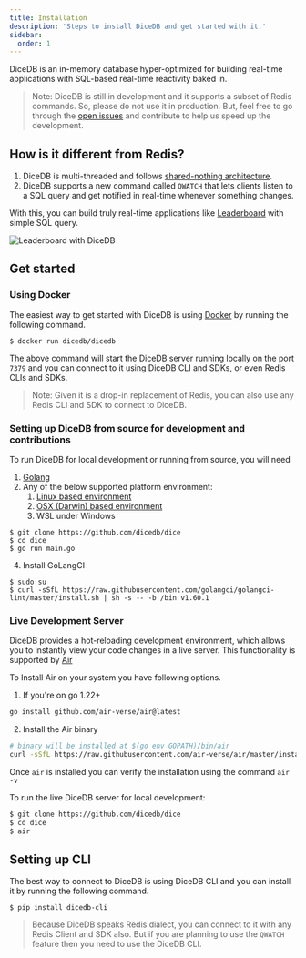 ```yaml
---
title: Installation
description: 'Steps to install DiceDB and get started with it.'
sidebar:
  order: 1
---
```


DiceDB is an in-memory database hyper-optimized for building real-time applications with SQL-based real-time reactivity baked in.

> Note: DiceDB is still in development and it supports a subset of Redis commands. So, please do not use it in production. But, feel free to go through the [open issues](https://github.com/DiceDB/dice/issues) and contribute to help us speed up the development.

## How is it different from Redis?

1. DiceDB is multi-threaded and follows [shared-nothing architecture](https://en.wikipedia.org/wiki/Shared-nothing_architecture).
2. DiceDB supports a new command called `QWATCH` that lets clients listen to a SQL query and get notified in real-time whenever something changes.

With this, you can build truly real-time applications like [Leaderboard](https://github.com/DiceDB/dice/tree/master/examples/leaderboard-go) with simple SQL query.

![Leaderboard with DiceDB](https://github.com/user-attachments/assets/327792c7-d788-47d4-a767-ef2c478d75cb)

## Get started

### Using Docker

The easiest way to get started with DiceDB is using [Docker](https://www.docker.com/) by running the following command.

```
$ docker run dicedb/dicedb
```

The above command will start the DiceDB server running locally on the port `7379` and you can connect
to it using DiceDB CLI and SDKs, or even Redis CLIs and SDKs.

> Note: Given it is a drop-in replacement of Redis, you can also use any Redis CLI and SDK to connect to DiceDB.

### Setting up DiceDB from source for development and contributions

To run DiceDB for local development or running from source, you will need

1. [Golang](https://go.dev/)
2. Any of the below supported platform environment:
    1. [Linux based environment](https://en.wikipedia.org/wiki/Comparison_of_Linux_distributions)
    2. [OSX (Darwin) based environment](https://en.wikipedia.org/wiki/MacOS)
    3. WSL under Windows

```
$ git clone https://github.com/dicedb/dice
$ cd dice
$ go run main.go
```

4. Install GoLangCI

```
$ sudo su
$ curl -sSfL https://raw.githubusercontent.com/golangci/golangci-lint/master/install.sh | sh -s -- -b /bin v1.60.1
```

### Live Development Server

DiceDB provides a hot-reloading development environment, which allows you to instantly view your code changes in a live server. This functionality is supported by [Air](https://github.com/air-verse/air)

To Install Air on your system you have following options.

1. If you're on go 1.22+
```sh
go install github.com/air-verse/air@latest
```

2. Install the Air binary
```sh
# binary will be installed at $(go env GOPATH)/bin/air
curl -sSfL https://raw.githubusercontent.com/air-verse/air/master/install.sh | sh -s -- -b $(go env GOPATH)/bin
```

Once `air` is installed you can verify the installation using the command `air -v`

To run the live DiceDB server for local development:

```sh
$ git clone https://github.com/dicedb/dice
$ cd dice
$ air
```

## Setting up CLI

The best way to connect to DiceDB is using DiceDB CLI and you can install it by running the following command.

```
$ pip install dicedb-cli
```

> Because DiceDB speaks Redis dialect, you can connect to it with any Redis Client and SDK also.
> But if you are planning to use the `QWATCH` feature then you need to use the DiceDB CLI.
